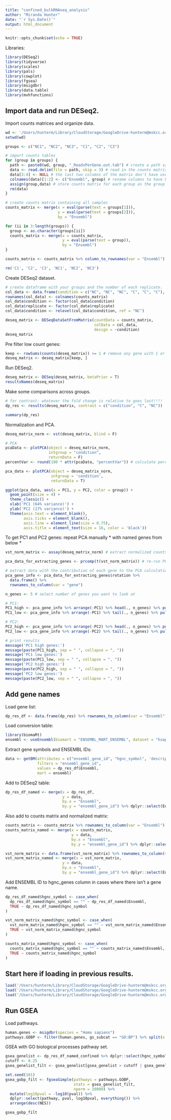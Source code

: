 ```yaml
---
title: "confined_bulkRNAseq_analysis"
author: "Miranda Hunter"
date: "`r Sys.Date()`"
output: html_document
---
```


```r
knitr::opts_chunk$set(echo = TRUE)
```

Libraries:
``` r
library(DESeq2)
library(tidyverse)
library(scales)
library(pals)
library(cowplot)
library(fgsea)
library(msigdbr)
library(data.table)
library(mvhfunctions)
```

## Import data and run DESeq2.

Import counts matrices and organize data.
``` r
wd <- '/Users/hunterm/Library/CloudStorage/GoogleDrive-hunterm@mskcc.org/.shortcut-targets-by-id/1L5uwxnNO44Pd7GBMBhMGO9vvsi7uifYZ/White Lab Gsuite Main Drive/Lab members/Miranda Hunter_GSuite/Miranda_R_new/bulk_rnaseq_datasets/confined_A375/' 
setwd(wd)

groups <- c("NC1", "NC2", "NC3", "C1", "C2", "C3") 

# import counts tables
for (group in groups) {
  path <- paste0(wd, group, "_ReadsPerGene.out.tab") # create a path saying where each counts matrix file is stored
  data <- read.delim(file = path, skip = 3) # read in the counts matrix file
  data[3:4] <- NULL # the last two columns of the matrix don't have useful info so just remove them
  colnames(data)[1:2] <- c("Ensembl", group) # rename columns to have better names
  assign(group,data) # store counts matrix for each group as the group name
  rm(data)
}

# create counts matrix containing all samples
counts_matrix <- merge(x = eval(parse(text = groups[1])),
                       y = eval(parse(text = groups[2])),
                       by = "Ensembl")

for (ii in 3:length(groups)) {
  group <- as.character(groups[ii])
  counts_matrix <- merge(x = counts_matrix,
                         y = eval(parse(text = group)),
                         by = "Ensembl")
}

counts_matrix <- counts_matrix %>% column_to_rownames(var = "Ensembl")

rm('C1', 'C2', 'C3', 'NC1', 'NC2', 'NC3')
```



Create DESeq2 dataset.
``` r
# create dataframe with your groups and the number of each replicate.
col_data <- data.frame(condition = c("NC", "NC", "NC", "C", "C", "C"), replicate = rep(c("1", "2", "3"), 2))
rownames(col_data) <- colnames(counts_matrix)
col_data$condition <- factor(col_data$condition)
col_data$replicate <- factor(col_data$replicate)
col_data$condition <- relevel(col_data$condition, ref = "NC")

deseq_matrix <- DESeqDataSetFromMatrix(countData = counts_matrix,
                                       colData = col_data,
                                       design = ~condition)
deseq_matrix
```

Pre filter low count genes:
``` r
keep <- rowSums(counts(deseq_matrix)) >= 1 # remove any gene with 1 or fewer counts 
deseq_matrix <- deseq_matrix[keep, ]
```

Run DESeq2.
``` r
deseq_matrix <- DESeq(deseq_matrix, betaPrior = T)
resultsNames(deseq_matrix)
```

Make some comparisons across groups.
``` r
# for contrast: whatever the fold change is relative to goes last!!!!
dp_res <- results(deseq_matrix, contrast = c("condition", "C", "NC"))

summary(dp_res)
```

Normalization and PCA.
``` r
deseq_matrix_norm <- vst(deseq_matrix, blind = F)

# PCA
pcaData <- plotPCA(object = deseq_matrix_norm,
                   intgroup = "condition",
                   returnData = F)
percentVar <- round(100 * attr(pcaData, "percentVar")) # calculate percent variance for the different PCs

pca_data <- plotPCA(object = deseq_matrix_norm,
                    intgroup = 'condition',
                    returnData = T)

ggplot(pca_data, aes(x = PC1, y = PC2, color = group)) +
  geom_point(size = 4) +
  theme_classic() +
  xlab('PC1 (64% variance)') +
  ylab('PC2 (17% variance)') +
  theme(axis.text = element_blank(),
        axis.ticks = element_blank(),
        axis.line = element_line(size = 0.75),
        axis.title = element_text(size = 16, color = 'black'))
```


To get PC1 and PC2 genes: repeat PCA manually * with named genes from below *
``` r
vst_norm_matrix <- assay(deseq_matrix_norm) # extract normalized counts matrix from deseq_matrix_norm calculated above

pca_data_for_extracting_genes <- prcomp(t(vst_norm_matrix)) # re-run PCA to extract genes

# extract data with the contribution of each gene to the PCA calculation:
pca_gene_info <- pca_data_for_extracting_genes$rotation %>%
  data.frame() %>%
  rownames_to_column(var = "gene")

n_genes <- 5 # select number of genes you want to look at

# PC1:
PC1_high <- pca_gene_info %>% arrange(-PC1) %>% head(., n_genes) %>% pull(gene) # pull out the PC1 high genes
PC1_low <- pca_gene_info %>% arrange(-PC1) %>% tail(., n_genes) %>% pull(gene) # pull out the PC1 low genes

# PC2:
PC2_high <- pca_gene_info %>% arrange(-PC2) %>% head(., n_genes) %>% pull(gene) # pull out the PC2 high genes
PC2_low <- pca_gene_info %>% arrange(-PC2) %>% tail(., n_genes) %>% pull(gene) # pull out the PC2 low genes

# print results
message('PC1 high genes:')
message(paste(PC1_high, sep = " ", collapse = ", "))
message('PC1 low genes:')
message(paste(PC1_low, sep = " ", collapse = ", "))
message('PC2 high genes:')
message(paste(PC2_high, sep = " ", collapse = ", "))
message('PC2 low genes:')
message(paste(PC2_low, sep = " ", collapse = ", "))

```

## Add gene names

Load gene list:
``` r
dp_res_df <- data.frame(dp_res) %>% rownames_to_column(var = "Ensembl")

```

Load conversion table:
``` r
library(biomaRt)
ensembl <- useEnsembl(biomart = "ENSEMBL_MART_ENSEMBL", dataset = "hsapiens_gene_ensembl", mirror = "useast")
```


Extract gene symbols and ENSEMBL IDs:
``` r
data <- getBM(attributes = c("ensembl_gene_id", "hgnc_symbol", 'description'),
              filters = "ensembl_gene_id",
              values = dp_res_df$Ensembl,
              mart = ensembl)
```

Add to DESeq2 table:
``` r
dp_res_df_named <- merge(x = dp_res_df,
                         y = data,
                         by.x = "Ensembl",
                         by.y = "ensembl_gene_id") %>% dplyr::select(Ensembl, hgnc_symbol, description, everything()) %>% arrange(-log2FoldChange)
```


Also add to counts matrix and normalized matrix:
``` r
counts_matrix <- counts_matrix %>% rownames_to_column(var = "Ensembl")
counts_matrix_named <- merge(x = counts_matrix,
                             y = data,
                             by.x = "Ensembl",
                             by.y = "ensembl_gene_id") %>% dplyr::select(Ensembl, hgnc_symbol, everything())

vst_norm_matrix <- data.frame(vst_norm_matrix) %>% rownames_to_column(var = "Ensembl")
vst_norm_matrix_named <- merge(x = vst_norm_matrix,
                         y = data,
                         by.x = "Ensembl",
                         by.y = "ensembl_gene_id") %>% dplyr::select(Ensembl, hgnc_symbol, everything())

```


Add ENSEMBL ID to hgnc_genes column in cases where there isn't a gene name. 
``` r
dp_res_df_named$hgnc_symbol <- case_when(
  dp_res_df_named$hgnc_symbol == "" ~ dp_res_df_named$Ensembl,
  TRUE ~ dp_res_df_named$hgnc_symbol
)

vst_norm_matrix_named$hgnc_symbol <- case_when(
  vst_norm_matrix_named$hgnc_symbol == "" ~ vst_norm_matrix_named$Ensembl,
  TRUE ~ vst_norm_matrix_named$hgnc_symbol
)

counts_matrix_named$hgnc_symbol <- case_when(
  counts_matrix_named$hgnc_symbol == "" ~ counts_matrix_named$Ensembl,
  TRUE ~ counts_matrix_named$hgnc_symbol
)
```


## Start here if loading in previous results.
``` r
load('/Users/hunterm/Library/CloudStorage/GoogleDrive-hunterm@mskcc.org/.shortcut-targets-by-id/1L5uwxnNO44Pd7GBMBhMGO9vvsi7uifYZ/White Lab Gsuite Main Drive/Lab members/Miranda Hunter_GSuite/Miranda_R_new/bulk_rnaseq_datasets/confined_A375/counts_matrix_named_confined.R')
load('/Users/hunterm/Library/CloudStorage/GoogleDrive-hunterm@mskcc.org/.shortcut-targets-by-id/1L5uwxnNO44Pd7GBMBhMGO9vvsi7uifYZ/White Lab Gsuite Main Drive/Lab members/Miranda Hunter_GSuite/Miranda_R_new/bulk_rnaseq_datasets/confined_A375/dp_res_df_named_confined.R')
load('/Users/hunterm/Library/CloudStorage/GoogleDrive-hunterm@mskcc.org/.shortcut-targets-by-id/1L5uwxnNO44Pd7GBMBhMGO9vvsi7uifYZ/White Lab Gsuite Main Drive/Lab members/Miranda Hunter_GSuite/Miranda_R_new/bulk_rnaseq_datasets/confined_A375/vst_norm_matrix_named_confined.R')
```


## Run GSEA

Load pathways.
``` r
human.genes <- msigdbr(species = "Homo sapiens")
pathways.GOBP <- filter(human.genes, gs_subcat == "GO:BP") %>% split(x = .$gene_symbol, f = .$gs_name) # GO BP
```


GSEA with GO biological processes pathway set.
``` r
gsea_genelist <- dp_res_df_named_confined %>% dplyr::select(hgnc_symbol, log2FoldChange) %>% deframe()
cutoff <- 0.25
gsea_genelist_filt <- gsea_genelist[gsea_genelist > cutoff | gsea_genelist < -cutoff]

set.seed(101) 
gsea_gobp_filt <- fgseaSimple(pathways = pathways.GOBP,
                              stats = gsea_genelist_filt,
                              nperm = 10000) %>%
  mutate(log10pval = -log10(pval)) %>%
  dplyr::select(pathway, pval, log10pval, everything()) %>%
  arrange(desc(NES)) 

gsea_gobp_filt
```




